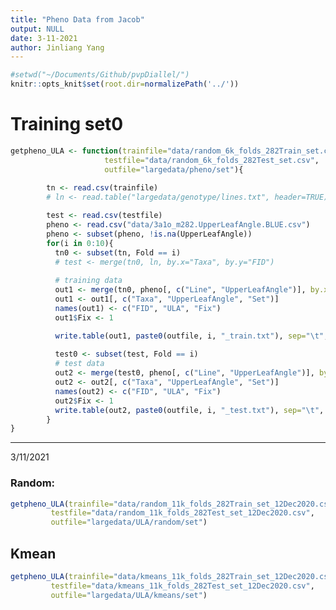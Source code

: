 ```yaml
---
title: "Pheno Data from Jacob"
output: NULL
date: 3-11-2021
author: Jinliang Yang
---
```


```r
#setwd("~/Documents/Github/pvpDiallel/")
knitr::opts_knit$set(root.dir=normalizePath('../'))
```

# Training set0

```r

getpheno_ULA <- function(trainfile="data/random_6k_folds_282Train_set.csv",
                     testfile="data/random_6k_folds_282Test_set.csv",
                     outfile="largedata/pheno/set"){
        
        tn <- read.csv(trainfile)
        # ln <- read.table("largedata/genotype/lines.txt", header=TRUE)

        test <- read.csv(testfile)
        pheno <- read.csv("data/3a1o_m282.UpperLeafAngle.BLUE.csv")
        pheno <- subset(pheno, !is.na(UpperLeafAngle)) 
        for(i in 0:10){
          tn0 <- subset(tn, Fold == i)
          # test <- merge(tn0, ln, by.x="Taxa", by.y="FID")
         
          # training data
          out1 <- merge(tn0, pheno[, c("Line", "UpperLeafAngle")], by.x="Taxa", by.y="Line")
          out1 <- out1[, c("Taxa", "UpperLeafAngle", "Set")]
          names(out1) <- c("FID", "ULA", "Fix")
          out1$Fix <- 1

          write.table(out1, paste0(outfile, i, "_train.txt"), sep="\t", row.names=FALSE, quote=FALSE)
          
          test0 <- subset(test, Fold == i)
          # test data
          out2 <- merge(test0, pheno[, c("Line", "UpperLeafAngle")], by.x="Taxa", by.y="Line")
          out2 <- out2[, c("Taxa", "UpperLeafAngle", "Set")]
          names(out2) <- c("FID", "ULA", "Fix")
          out2$Fix <- 1
          write.table(out2, paste0(outfile, i, "_test.txt"), sep="\t", row.names=FALSE, quote=FALSE)
        }
}


```

-----------
3/11/2021

### Random:

```r
getpheno_ULA(trainfile="data/random_11k_folds_282Train_set_12Dec2020.csv",
         testfile="data/random_11k_folds_282Test_set_12Dec2020.csv",
         outfile="largedata/ULA/random/set")

```

## Kmean
```r
getpheno_ULA(trainfile="data/kmeans_11k_folds_282Train_set_12Dec2020.csv",
         testfile="data/kmeans_11k_folds_282Test_set_12Dec2020.csv",
         outfile="largedata/ULA/kmeans/set")

```
